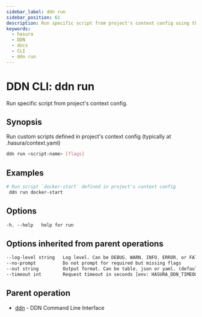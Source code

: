 ```yaml
---
sidebar_label: ddn run
sidebar_position: 61
description: Run specific script from project's context config using the DDN CLI
keywords:
  - hasura
  - DDN
  - docs
  - CLI
  - ddn run
---
```


# DDN CLI: ddn run

Run specific script from project's context config.

## Synopsis

Run custom scripts defined in project's context config (typically at .hasura/context.yaml)

```bash
ddn run <script-name> [flags]
```

## Examples

```bash
# Run script `docker-start` defined in project's context config
 ddn run docker-start
```

## Options

```sass
-h, --help   help for run
```

## Options inherited from parent operations

```sass
--log-level string   Log level. Can be DEBUG, WARN, INFO, ERROR, or FATAL. (default "INFO")
--no-prompt          Do not prompt for required but missing flags
--out string         Output format. Can be table, json or yaml. (default "table")
--timeout int        Request timeout in seconds [env: HASURA_DDN_TIMEOUT] (default 100)
```

## Parent operation

- [ddn](/cli/commands/ddn) - DDN Command Line Interface
